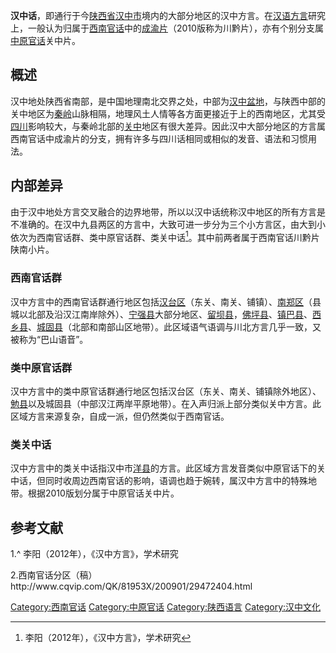 '''汉中话'''，即通行于今[[陕西省|陕西省]][[汉中市|汉中市]]境内的大部分地区的汉中方言。在[[汉语|汉语]][[方言|方言]]研究上，一般认为归属于[[西南官话|西南官话]]中的[[成渝片|成渝片]]（2010版称为川黔片），亦有个别分支属[[中原官话|中原官话]]关中片。

== 概述 ==
汉中地处陕西省南部，是中国地理南北交界之处，中部为[[汉中盆地|汉中盆地]]，与陕西中部的关中地区为[[秦岭|秦岭]]山脉相隔，地理风土人情等各方面更接近于上的西南地区，尤其受[[四川|四川]]影响较大，与秦岭北部的[[关中|关中]]地区有很大差异。因此汉中大部分地区的方言属西南官话中成渝片的分支，拥有许多与四川话相同或相似的发音、语法和习惯用法。
== 内部差异 ==
由于汉中地处方言交叉融合的边界地带，所以以汉中话统称汉中地区的所有方言是不准确的。在汉中九县两区的方言中，大致可进一步分为三个小方言区，由大到小依次为西南官话群、类中原官话群、类关中话<ref name="《汉中方言》">李阳（2012年），《汉中方言》，学术研究</ref>。其中前两者属于西南官话川黔片陕南小片。
=== 西南官话群 ===
汉中方言中的西南官话群通行地区包括[[汉台区|汉台区]]（东关、南关、铺镇）、[[南郑区|南郑区]]（县城以北部及沿汉江南岸除外）、[[宁强县|宁强县]]大部分地区、[[留坝县|留坝县]]，[[佛坪县|佛坪县]]、[[镇巴县|镇巴县]]、[[西乡县|西乡县]]、[[城固县|城固县]]（北部和南部山区地带）。此区域语气语调与川北方言几乎一致，又被称为“巴山语音”。

=== 类中原官话群 ===
汉中方言中的类中原官话群通行地区包括汉台区（东关、南关、铺镇除外地区）、[[勉县|勉县]]以及城固县（中部汉江两岸平原地带）。在入声归派上部分类似关中方言。此区域方言来源复杂，自成一派，但仍然类似于西南官话。

=== 类关中话 ===
汉中方言中的类关中话指汉中市[[洋县|洋县]]的方言。此区域方言发音类似中原官话下的关中话，但同时收周边西南官话的影响，语调也趋于婉转，属汉中方言中的特殊地带。根据2010版划分属于中原官话关中片。

== 参考文献 ==
{{reflist}}
1.^ 李阳（2012年），《汉中方言》，学术研究

2.西南官话分区（稿）http://www.cqvip.com/QK/81953X/200901/29472404.html {{Wayback|url=http://www.cqvip.com/QK/81953X/200901/29472404.html |date=20200608074906 }}

{{官话}}

[[Category:西南官话|Category:西南官话]]
[[Category:中原官话|Category:中原官话]]
[[Category:陕西语言|Category:陕西语言]]
[[Category:汉中文化|Category:汉中文化]]